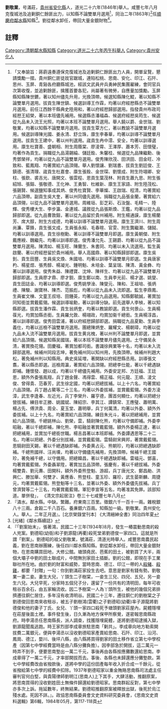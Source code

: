 {{明清人物信息框
| 姓名 =  劉敬業
| 原名 = 
| 圖片名稱=  
| 圖片大小 = 220px
| 圖片說明 =  
| 最高職務 = [[四川省|四川省]][[鄰水縣知縣|鄰水縣知縣]]
| 國家 = 大清
| 爵位 =
| 籍貫 = [[貴州省|貴州省]][[安化縣_(貴州)|安化縣]]
| 族裔 =  
| 旗籍 =  
| 字號 = 號滿莊
| 諡號 = 
| 出生日期 = 
| 出生地點 =
| 逝世日期 =  
| 逝世地點 = 
| 墓葬 = 
| 配偶 =  
| 親屬 =  
| 出身 = 
*  道光二十六年丙午科舉人
| 經歷 = 
| 著作 =  
* 
}}
'''劉敬業'''{{BD|？年||？年||}}，号滿莊，[[貴州省|貴州省]][[安化縣_(貴州)|安化縣]]人，道光二十六年(1846年)舉人。咸豐七年八月克復城池及追剿銅仁餘匪出力，以知縣不論雙單月選用<ref>「又奉諭旨：蔣霨遠奏遵保克復城池及追剿銅仁餘匪出力人員，開單呈覽，懇請獎勵一摺。貴州銅仁匪徒戕官踞城，連陷松桃、思南、安化、印江、石阡、思州、玉屏、青谿各府廳縣城池，經該文武員弁兵勇紳民集團雇練，會同官兵次第收復，並追剿餘匪，擒獲首要各犯，尚屬著有微勞，自應量加獎勵。玉屏縣知縣陳世鑣，著以知州儘先升用，光換頂帶。候選知縣陳化鯤，著以知縣不論雙單月選用。拔貢生陳世鎮、候選訓導王作霖，均著以府經厯縣丞不論雙單月選用。前任江西餘干縣典史陸用和，著以府經厯歸部選用。指發貴州布政司經厯王紹榮，著以本班儘先補用。候選縣丞潘福森、候選府經厯吳筠生、候選從九品未入流王光照，均著以本班不論雙單月選用。舉人饒以爵、金世瑞、劉敬業，均著以知縣不論雙單月選用。拔貢生覃方仁，著以教諭不論雙單月選用。候選訓導陳光國、姜永清、舒立珠，廪生李春華，均著以訓導不論雙單月選用。拔貢生王建中，著以州判選用。𡻕貢生冉中澐、安全，均著以訓導選用。廪生杜寶善、盛朝相、附生周蔭棠、廖淩霄、王澤厚、蕭本芳、田懷璧，均著作為貢生。捐職從九品湯錫綸、儲廷銓、朱馨桂、候選從九品陳繼勳、後秀鄧榮祥，均著以從九品不論雙單月選用。俊秀陳欣茂、田洪田、田金旺、冷致和、藍鳳翔、均著賞給六品頂翎。舉人劉懷讓、劉瑞書、拔貢生劉廷俊、王鎮德、張清理、𡻕貢生杜嘉會、廪生張銓、金世琛、劉懷成、附生符翊卿、安柱、張欽、裘吉光、唐開文、張雲程、恩貢生葉茂林、附貢生蕭九思、附生張紹旭、張鎔、張敬德、王化神、王勇智、杜維新、廪生王家語、附生陸茂松、張錫賢、候選鹽知事成其炳、俊秀杜寶賢、李華燦、王啟瑞、程清，均著賞給六品頂帶。副貢生吳大奎，著以州同儘先選用。捐職從九品張金蘭，著賞給六品頂翎，以從九品不論雙單月選用。周維垣、彭芝彩、石汝盤、毛精一、陸輝、俊秀樓大生、李步瀛、金連城、議敘從九品張斯煥、王鑑，均著以從九品歸部即選。從九品曹敦鎔，著以從九品留於貴州補用。附生楊通謨，廪生楊蘭芳、席大醇，附生方成德，均著以訓導不論雙單月選用。廪生王濟川、附生周尚濂、覃鋒，貢生張文成，生員張永綏、毛春暄、官雯、附生龔繼潮、儲鉞、均著以訓導選用。貢生徐樹勳、著以訓導不論雙單月即選。廪生黃朝傑、附生戴應綬、魏繼先、均著以訓導即選。俊秀潘允先、王錫爵、均著以從九品不論雙單月選用。陳清如、楊玉旺、陳蘭生、朱書同、均著以未入流選用。監生黃啟蘭、著以府經厯留於貴州補用。舉人高國鼎、著以知縣歸部即選。廪生吳釗、貢生田豐、生員吳文煥、朱國培、均著以訓導不論雙單月即選。生員唐家杓、楊星煜、張秀醇、楊凝光、鍾明魁、未培金、葉呈瑞、陳清、黃金彝、均著以訓導選用。俊秀朱益、陳禮寶、沈坤、陳祥生、均著以從九品不論雙單月歸部即選。生員廖才鼎、廖才鋭、廪生鄭以南、生員李光前、楊才選、姚燮、貢生田誌金、均著以訓導即選。俊秀姚學淦、陳燮元、陳和、王祖培、張炳禮、陳駿、謝寶林、陳杰、范振彪，均著以從九品未入流即選。監生李鼎鳳、生員崔文棟、文童王叔培、田鍾英，均著以從九品選用。知縣鄭毓誠，著賞加同知銜並賞戴藍翎。候選訓導喻勳，著以訓導分缺。前先選舉人李楨，著以知縣即選。拔貢生潘作霖、貢生翁炳奎，均著以教諭即選。貢生何景山、生員楊葆光，均賞加縣丞銜。生員羅允敦、楊翊政，均賞加衞千總銜。生員楊淳昌，著以訓導即選。俊秀田雲浦，著以府經厯歸部即選。捐職從九品夏勳、生員李義仕，均著以巡檢不論雙單月選用。團總陳炳奎、羅耀文、楊朝璋，均著以從九品未入流不論雙單月選用。拔貢生黄兆槐，著以州判不論雙單月即選，並賞給六品頂翎。候選知縣吴國瑞，著以本班不論雙單月儘先選用。土守備吴永清，著賞換花翎。田慶福，著賞加都司銜。書識徐興業等十名，均著以未入流歸部選用。候補州同段志坤，著免補州同以知州用，先換頂帶。候補州判趙大松，著免補州判以知縣用。典史吳延増，著開缺以府經厯縣丞用。訓導張文翥，著以縣丞即選。巡檢周瀛，著賞給六品頂翎。把總李仕能，著以千總遇缺即補。鍾懷發、趙以成，均著以千總儘先補用。外委安定邦、方廷福、王廷恩，額外外委張鳯翔，兵丁趙金聲、馮得雲、楊正福、何元龍、王順、淩文俊、曾得貴、范春芳，武生徐定國，均著以把總拔補。以上十六名，均著賞給六品頂翎。兵丁趙占鰲等二十三名，均著以外委拔補，並賞戴藍翎。外委方淩漳，武生李逢春、左近光，兵丁李榮升、羅亨德，團首何顯仕，均著以把總分營拔補。練目牟正勝、姚國斌、陳紹宗、李其江、譚鎮常、王應璧、蕭明萬、楊占先、傅洪貴、周全、夏玉堂、蕭明舉，兵丁何萬清，均著以外委、額外外委拔補。以上十九名，均著賞給六品頂翎。練目朱光斗，著以把總補用，並賞給六品頂翎。千總姚林山、劉榮，雲，騎尉陳化熊，均著以守備即補。外委李昭融，著以千總即補，陳化熊、李昭融並著賞戴藍翎。額外外委楊正達，著以把總補用，並賞加千總銜世職。楊吉昌著以本班即補。外委譚遇恩等二十二名，均著以把總、外委分別拔補，並賞戴藍翎。雲騎尉宋興邦，著賞戴藍翎。恩騎尉田天錫，著以千總遇缺即補。外委黄占元、熊朝珍，均著以把總遇缺即補。千總熊國祥、汪尚壎，均著以守備儘先補用，先換頂帶。候補千總王國珍，著免補千總，以守備用。把總韓昌，著以千總遇缺即補。雷福元、鄧喜，均著賞戴藍翎。外委聶翠陞，著賞加五品頂帶。張慶有，著以千總拔補。外委楊雙貴、劉元夀、田開科，額外外委熊登魁、游超，兵丁唐光文、鄭昌勛、洪興仁、滕加華、何雙才、黃應香、熊登柱、童玉珍、羅珍，武生晏斯麟、周捷元，均著賞戴藍翎。熊登魁等十三名，並著以外委、額外外委儘先拔補。兵丁曾濟賢等二十三名，均著賞戴藍翎。軍犯李宣等五名，均著准其免罪。該部知道。單併發」， 《清文宗起居注》卷三十七咸豐七年八月</ref>，同治二年(1863年)<ref>『潾水。鄰水縣。中缺。繁難。府東南三百里。徵銀六千一百十一兩。雜稅銀八十三兩。倉榖二千八百石。養亷銀六百兩。知縣加一級。劉敬業。貴州安化人。舉人。二年正月選』。[北京榮錄堂刊本] 《大清縉紳全書》同治四年夏</ref>任[[順慶府|順慶府]][[鄰水縣|鄰水縣]]知縣<ref>[光緒]《鄰水縣續誌》</ref>。劉從鄰水卸任，帶回大量金銀財物<ref>『「劉案始末」，張著鴻，民國二十三年(1934年)8月，發生一樁震動思南的殺人兇案。劉德昭(幼衙)和子劉源龍(再衢)殺死堂弟劉德俊一家四口。這就是所謂「劉案」。劉德昭的祖父劉敬業，號滿莊，清道光時舉人。咸豐思南農民起義，劉在思南辦團練，後任四川鄰水縣知縣。劉從鄰水卸任，帶回大量金銀財物，在恩南購買田地，大修公館。塘頭堯民、芭蕉的田土，被劉買了大半，兩個大壩子中劉的田土聯成片，中間無別家田土插斷。劉的公館，即現在手工業聯社所在地。曲於劉的財富和威勢，當時思南、德江、印江一帶的人[[殺豬|殺豬]]、[[殺雞|殺雞]]，都要「封贈」一句：你到劉滿莊家投生去吧。意思是劉家有錢有勢。劉敬業一妻二妾。妻生大兒，丫頭生二子樹棠，一妾生三兒、四兒、五兒，另一妾生六兒。大兒早死，分家時五個兒子分，還留了一份共有的清明田，每年可收租谷百余石，由五家輪流收。因二予樹棠一人為丫頭所生，被他的幾個兄弟排擠遷往銅仁居住，多年沒有收清明谷。民國二十三年，遷往銅仁的劉樹棠之子劉德俊回思南來收租谷，被五子劉樹鴻(雲衢)之子劉德昭(幼衢)率子源龍將劉德俊和他的妻子丁氏、女兒、丫頭一家四口殺死予塘頭劉家莊屋內，屍體隱埋在莊屋後面土裡。事件發生後，日久漸為地方保甲所察覺，遂密報思南縣政府。時李湯丞任思南縣長，派人調查，找獲隱埋屍體，遂將劉德昭逮捕入獄，劉源龍聞風逃跑。時王家烈部李成章旅駐思南「剿共」。李成章向地方勒索開拔費二萬銀元，便與李湯丞以沒收劉德昭家產賣給思南、石阡、印江、沿河、鳳崗、德江，婺川、後坪八縣，由八縣將買得劉家的田土移作省立第七中學校產（因第七中學經費當時是由八縣分攤負擔）。因李部急於開拔，這二萬元一時弄不到手，便要思南墊出一萬二千元，事後再由各縣按應攤數還給思南。李成章得了一萬二千元，才率部開拔而去。事後、各縣也未歸還應分攤墊款。第七中學經費改由省撥款後，遂將中學的這份田產每年收入折合成一千餘元，從省撥給第七中學的經費中扣除。1937年劉德昭家以重金賄賂思南縣司法處主任審判官何白堅，與貴陽律師劉明江(思南人)上下其手，大肆活動，推翻原案，將思南買得的沒收劉姓田土無條件歸還給劉德昭家。思南群起反對，第七中學亦多次上訴。拖延數年，終無結果。劉德昭推翻原案被釋放出獄，後死於烏江殘水處。死因不詳。』。政協思南縣委員會文史資料研究委員會，《思南文史資料選輯》第6輯，1984年05月，第117-118頁</ref>。

==註釋==
{{reflist}}
{{清朝人物小作品}}
{{鄰水縣知縣}}
[[Category:清朝鄰水縣知縣|Category:清朝鄰水縣知縣]]
[[Category:道光二十六年丙午科舉人|Category:道光二十六年丙午科舉人]]
[[Category:貴州安化人|Category:貴州安化人]]